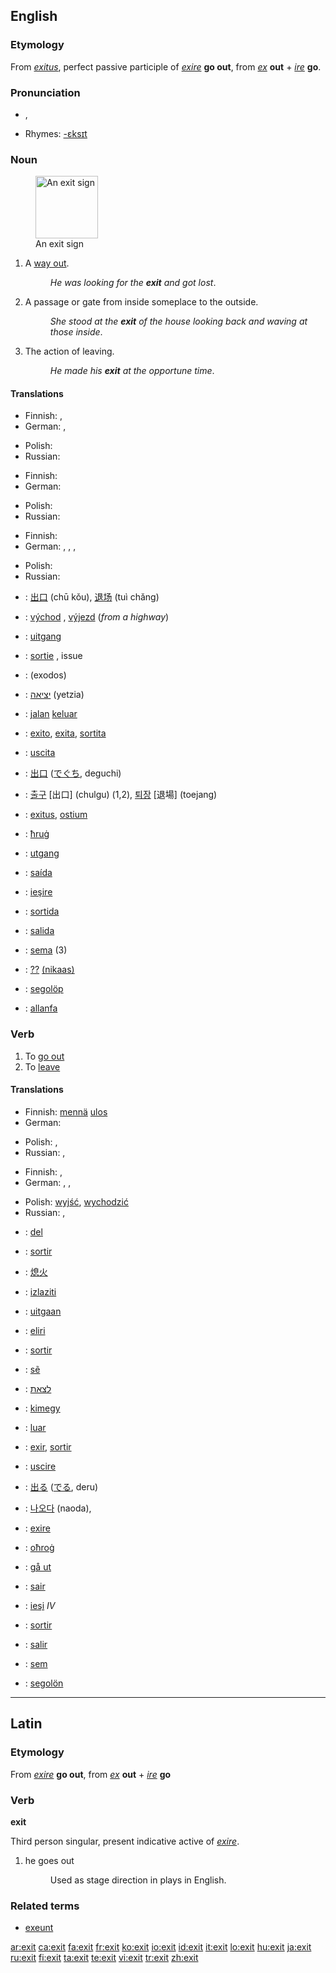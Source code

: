 ==English==

===Etymology===
From {{L.}} ''[[exitus]]'', perfect passive participle of  ''[[exire]]'' '''go out''', from ''[[ex]]'' '''out''' + ''[[ire]]'' '''go'''.

===Pronunciation===
* {{IPA|/ˈɛgzɪt/|/ˈɛksɪt/}}, {{SAMPA|/"EgzIt/|/"EksIt/}}
* Rhymes: [[Rhymes:English:-ɛksɪt|-ɛksɪt]]

===Noun===
{{en-noun}}
[[Image:Exit sign.jpg|100px|thumb|An exit sign]]
# A [[way out]].
#: ''He was looking for the '''exit''' and got lost''.
# A passage or gate from inside someplace to the outside.
#: ''She stood at the '''exit''' of the house looking back and waving at those inside''.
# The action of leaving.
#: ''He made his '''exit''' at the opportune time''.

====Translations====
{{trans-top|way out}}
* Finnish: {{t|fi|ulospääsy}}, {{t+|fi|uloskäynti}}
* German: {{t+|de|Ausweg|m}}, {{t+|de|Ausfahrt|f}}
{{trans-mid}}
* Polish: {{t+|pl|wyjście|n}}
* Russian: {{t+|ru|выход|m|tr=výχod|sc=Cyrl}}
{{trans-bottom}}

{{trans-top|passage from inside to outside}}
* Finnish: {{t+|fi|uloskäynti}}
* German: {{t+|de|Ausgang|m}}
{{trans-mid}}
* Polish: {{t+|pl|wyjście|n}}
* Russian: {{t+|ru|выход|m|tr=výχod|sc=Cyrl}}
{{trans-bottom}}

{{trans-top|action of leaving}}
* Finnish: {{t-|fi|lähtö}}
* German: {{t+|de|Abtritt|m}}, {{t+|de|Austritt|m}}, {{t+|de|Ausstieg|m}}, {{t+|de|Abwanderung|f}}
{{trans-mid}}
* Polish: {{t+|pl|wyjście|n}}
* Russian: {{t+|ru|выход|m|tr=výχod|sc=Cyrl}}
{{trans-bottom}}

{{checktrans-top}}
* {{ttbc|Chinese}}: [[出口]] (chū kǒu), [[退场]] (tuì chǎng)
* {{ttbc|Czech}}: [[východ]] {{m}}, [[výjezd]] {{m}} (''from a highway'')
* {{ttbc|Dutch}}: [[uitgang]]
* {{ttbc|French}}: [[sortie]] {{f}}, issue {{f}}
* {{ttbc|Greek}}: (exodos)
* {{ttbc|Hebrew}}: [[יציאה]] (yetzia)
* {{ttbc|Indonesian}}: [[jalan]] [[keluar]]
* {{ttbc|Interlingua}}: [[exito]], [[exita]], [[sortita]]
* {{ttbc|Italian}}: [[uscita]] {{f}}
{{trans-mid}}
* {{ttbc|Japanese}}: [[出口]] ([[でぐち]], deguchi)
* {{ttbc|Korean}}: [[출구]] [出口] (chulgu) (1,2), [[퇴장]] [退場] (toejang)
* {{ttbc|Latin}}: [[exitus]], [[ostium]]
* {{ttbc|Maltese}}: [[ħruġ]]
* {{ttbc|Norwegian}}: [[utgang]]
* {{ttbc|Portuguese}}: [[saída]] {{f}}
* {{ttbc|Romanian}}: [[ieşire]] {{f}}
* {{ttbc|Romansch}}: [[sortida]] {{f}}
* {{ttbc|Spanish}}: [[salida]] {{f}}
* {{ttbc|Tupinambá}}: [[sema]] (3)
* {{ttbc|Urdu}}: [[??]] [[(nikaas)]] {{m}}
* {{ttbc|Volapük}}: [[segolöp]]
* {{ttbc|Welsh}}: [[allanfa]] {{f}}
{{trans-bottom}}

===Verb===
{{en-verb}}

# To [[go out]]
# To [[leave]]

====Translations====
{{trans-top|to go out}}
* Finnish: [[mennä]] [[ulos]]
* German: {{t+|de|ausgehen}}
{{trans-mid}}
* Polish: {{t+|pl|wyjść}}, {{t+|pl|wychodzić}}
* Russian: {{t|ru|выходить|tr=vyχodít'|sc=Cyrl}} {{impf}}, {{t+|ru|выйти|tr=výjti|sc=Cyrl}} {{pf}}
{{trans-bottom}}

{{trans-top|to leave}}
* Finnish: {{t+|fi|poistua}}, {{t+|fi|lähteä}}
* German: {{t+|de|verschwinden}}, {{t+|de|aussteigen}}, {{t+|de|abgehen}}
{{trans-mid}}
* Polish: [[wyjść]], [[wychodzić]]
* Russian: {{t|ru|выходить|tr=vyχodít'|sc=Cyrl}} {{impf}}, {{t+|ru|выйти|tr=výjti|sc=Cyrl}} {{pf}}
{{trans-bottom}}

{{checktrans-top}}
* {{ttbc|Albanian}}: [[del]]
* {{ttbc|Catalan}}: [[sortir]]
* {{ttbc|Chinese}}: [[熄火]]
* {{ttbc|Croatian}}: [[izlaziti]]
* {{ttbc|Dutch}}: [[uit]][[gaan]]
* {{ttbc|Esperanto}}: [[el]][[iri]]
* {{ttbc|French}}: [[sortir]]
* {{ttbc|Guarani}}: [[sẽ]]
* {{ttbc|Hebrew}}: [[לצאת]]
* {{ttbc|Hungarian}}: [[ki]][[megy]]
* {{ttbc|Indonesian}}: [[luar]]
* {{ttbc|Interlingua}}: [[exir]], [[sortir]]
* {{ttbc|Italian}}: [[uscire]]
* {{ttbc|Japanese}}: [[出る]] ([[でる]], deru)
* {{ttbc|Korean}}: [[나오다]] (naoda),
{{trans-mid}}
* {{ttbc|Latin}}: [[exire]]
* {{ttbc|Maltese}}: [[oħroġ]]
* {{ttbc|Norwegian}}: [[gå ut]]
* {{ttbc|Portuguese}}: [[sair]]
* {{ttbc|Romanian}}: [[ieşi]] ''IV''
* {{ttbc|Romansch}}: [[sortir]]
* {{ttbc|Spanish}}: [[salir]]
* {{ttbc|Tupinambá}}: [[sem]]
* {{ttbc|Volapük}}: [[segolön]]
{{trans-bottom}}

----

==Latin==

===Etymology===
From ''[[exire]]'' '''go out''', from ''[[ex]]'' '''out''' + ''[[ire]]'' '''go'''

===Verb===
'''exit'''

Third person singular, present indicative active of ''[[exire]]''.

# he goes out
#: Used as stage direction in plays in English.

===Related terms===
* [[exeunt]]

[[ar:exit]]
[[ca:exit]]
[[fa:exit]]
[[fr:exit]]
[[ko:exit]]
[[io:exit]]
[[id:exit]]
[[it:exit]]
[[lo:exit]]
[[hu:exit]]
[[ja:exit]]
[[ru:exit]]
[[fi:exit]]
[[ta:exit]]
[[te:exit]]
[[vi:exit]]
[[tr:exit]]
[[zh:exit]]